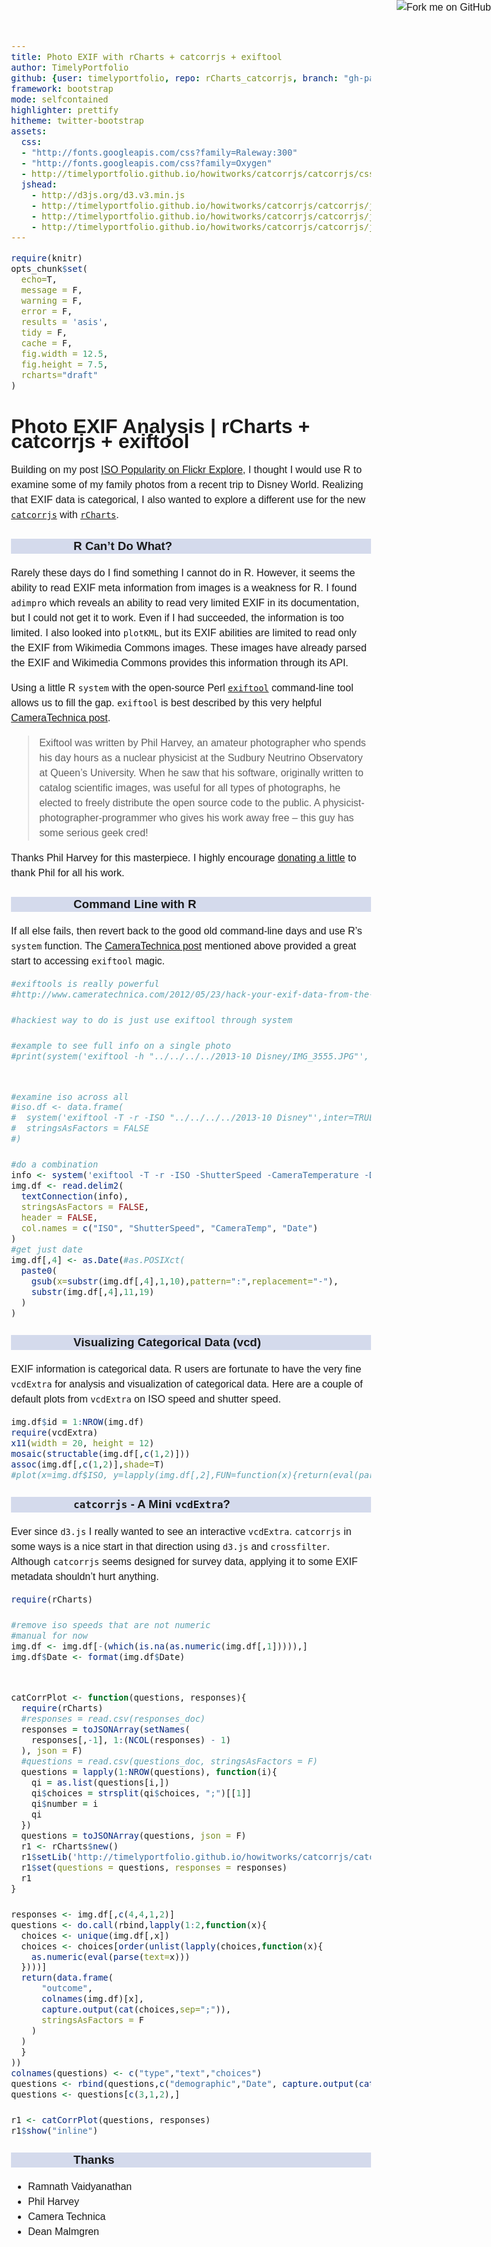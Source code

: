 ```yaml
---
title: Photo EXIF with rCharts + catcorrjs + exiftool
author: TimelyPortfolio
github: {user: timelyportfolio, repo: rCharts_catcorrjs, branch: "gh-pages"}
framework: bootstrap
mode: selfcontained
highlighter: prettify
hitheme: twitter-bootstrap
assets:
  css:
  - "http://fonts.googleapis.com/css?family=Raleway:300"
  - "http://fonts.googleapis.com/css?family=Oxygen"
  - http://timelyportfolio.github.io/howitworks/catcorrjs/catcorrjs/css/catcorr.css
  jshead: 
    - http://d3js.org/d3.v3.min.js
    - http://timelyportfolio.github.io/howitworks/catcorrjs/catcorrjs/js/crossfilter.min.js
    - http://timelyportfolio.github.io/howitworks/catcorrjs/catcorrjs/js/catcorr.min.js
    - http://timelyportfolio.github.io/howitworks/catcorrjs/catcorrjs/js/d3.tip.min.js
---
```

  
<style>
.container{width:900px;}

body{
  font-family: 'Oxygen', sans-serif;
  font-size: 16px;
  line-height: 24px;
}

h1,h2,h3,h4 {
font-family: 'Raleway', sans-serif;
}

.container { width: 1200px; }

h3 {
background-color: #D4DAEC;
  text-indent: 100px; 
}

h4 {
text-indent: 100px;
}
</style>
  
<a href="https://github.com/timelyportfolio/rCharts_catcorrjs"><img style="position: absolute; top: 0; right: 0; border: 0;" src="https://s3.amazonaws.com/github/ribbons/forkme_right_darkblue_121621.png" alt="Fork me on GitHub"></a>

```r
require(knitr)
opts_chunk$set(
  echo=T,
  message = F,
  warning = F,
  error = F,
  results = 'asis',
  tidy = F,
  cache = F,
  fig.width = 12.5,
  fig.height = 7.5,
  rcharts="draft"
)
```

# Photo EXIF Analysis | rCharts + catcorrjs + exiftool

Building on my post [ISO Popularity on Flickr Explore](http://timelyportfolio.blogspot.com/2013/10/iso-popularity-on-flickr-explore.html), I thought I would use R to examine some of my family photos from a recent trip to Disney World.  Realizing that EXIF data is categorical, I also wanted to explore a different use for the new [`catcorrjs`](http://deanmalmgren.github.io/catcorrjs/) with [`rCharts`](http://rcharts.io/howitworks/catcorrjs).

### R Can't Do What?

Rarely these days do I find something I cannot do in R.  However, it seems the ability to read EXIF meta information from images is a weakness for R.  I found `adimpro` which reveals an ability to read very limited EXIF in its documentation, but I could not get it to work.  Even if I had succeeded, the information is too limited.  I also looked into `plotKML`, but its EXIF abilities are limited to read only the EXIF from Wikimedia Commons images.  These images have already parsed the EXIF and Wikimedia Commons provides this information through its API.

Using a little R `system` with the open-source Perl [`exiftool`](http://www.sno.phy.queensu.ca/~phil/exiftool/) command-line tool allows us to fill the gap.  `exiftool` is best described by this very helpful [CameraTechnica post](http://www.cameratechnica.com/2012/05/23/hack-your-exif-data-from-the-command-line-five-fun-uses-for-exiftool/).

<blockquote>
Exiftool was written by Phil Harvey, an amateur photographer who spends his day hours as a nuclear physicist at the Sudbury Neutrino Observatory at Queen’s University. When he saw that his software, originally written to catalog scientific images, was useful for all types of photographs, he elected to freely distribute the open source code to the public. A physicist-photographer-programmer who gives his work away free – this guy has some serious geek cred!
</blockquote>

Thanks Phil Harvey for this masterpiece.  I highly encourage [donating a little](http://www.sno.phy.queensu.ca/~phil/exiftool/#donate) to thank Phil for all his work.

### Command Line with R
If all else fails, then revert back to the good old command-line days and use R's `system` function.  The [CameraTechnica post](http://www.cameratechnica.com/2012/05/23/hack-your-exif-data-from-the-command-line-five-fun-uses-for-exiftool/) mentioned above provided a great start to accessing `exiftool` magic.

```r
#exiftools is really powerful
#http://www.cameratechnica.com/2012/05/23/hack-your-exif-data-from-the-command-line-five-fun-uses-for-exiftool/

#hackiest way to do is just use exiftool through system

#example to see full info on a single photo
#print(system('exiftool -h "../../../../2013-10 Disney/IMG_3555.JPG"', inter=TRUE))


#examine iso across all
#iso.df <- data.frame(
#  system('exiftool -T -r -ISO "../../../../2013-10 Disney"',inter=TRUE),
#  stringsAsFactors = FALSE
#)

#do a combination
info <- system('exiftool -T -r -ISO -ShutterSpeed -CameraTemperature -DateTimeOriginal "../../../../2013-10 Disney"',inter=TRUE)
img.df <- read.delim2(
  textConnection(info),
  stringsAsFactors = FALSE,
  header = FALSE,
  col.names = c("ISO", "ShutterSpeed", "CameraTemp", "Date")
)
#get just date
img.df[,4] <- as.Date(#as.POSIXct(
  paste0(
    gsub(x=substr(img.df[,4],1,10),pattern=":",replacement="-"),
    substr(img.df[,4],11,19)
  )
)
```

### Visualizing Categorical Data (vcd)

EXIF information is categorical data.  R users are fortunate to have the very fine `vcdExtra` for analysis and visualization of categorical data.  Here are a couple of default plots from `vcdExtra` on ISO speed and shutter speed.

```r
img.df$id = 1:NROW(img.df)
require(vcdExtra)
x11(width = 20, height = 12)
mosaic(structable(img.df[,c(1,2)]))
assoc(img.df[,c(1,2)],shade=T)
#plot(x=img.df$ISO, y=lapply(img.df[,2],FUN=function(x){return(eval(parse(text=x)))}))
```

### `catcorrjs` - A Mini `vcdExtra`?

Ever since `d3.js` I really wanted to see an interactive `vcdExtra`.  `catcorrjs` in some ways is a nice start in that direction using `d3.js` and `crossfilter`.  Although `catcorrjs` seems designed for survey data, applying it to some EXIF metadata shouldn't hurt anything.

```r
require(rCharts)

#remove iso speeds that are not numeric
#manual for now
img.df <- img.df[-(which(is.na(as.numeric(img.df[,1])))),]
img.df$Date <- format(img.df$Date)


catCorrPlot <- function(questions, responses){
  require(rCharts)
  #responses = read.csv(responses_doc)
  responses = toJSONArray(setNames(
    responses[,-1], 1:(NCOL(responses) - 1)
  ), json = F)
  #questions = read.csv(questions_doc, stringsAsFactors = F)
  questions = lapply(1:NROW(questions), function(i){
    qi = as.list(questions[i,])
    qi$choices = strsplit(qi$choices, ";")[[1]]
    qi$number = i
    qi
  })
  questions = toJSONArray(questions, json = F)
  r1 <- rCharts$new()
  r1$setLib('http://timelyportfolio.github.io/howitworks/catcorrjs/catcorrjs')
  r1$set(questions = questions, responses = responses)
  r1
}

responses <- img.df[,c(4,4,1,2)]
questions <- do.call(rbind,lapply(1:2,function(x){
  choices <- unique(img.df[,x])
  choices <- choices[order(unlist(lapply(choices,function(x){
    as.numeric(eval(parse(text=x)))
  })))]
  return(data.frame(
      "outcome",
      colnames(img.df)[x],
      capture.output(cat(choices,sep=";")),
      stringsAsFactors = F
    )
  )
  }
))
colnames(questions) <- c("type","text","choices")
questions <- rbind(questions,c("demographic","Date", capture.output(cat(unique(img.df[,4]),sep=";"))))
questions <- questions[c(3,1,2),]   

r1 <- catCorrPlot(questions, responses)
r1$show("inline")
```

### Thanks
- Ramnath Vaidyanathan
- Phil Harvey
- Camera Technica
- Dean Malmgren


